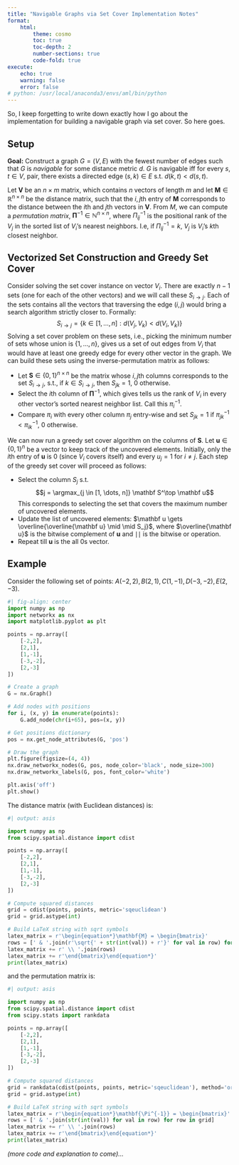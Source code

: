 ```yaml
---
title: "Navigable Graphs via Set Cover Implementation Notes"
format:
    html:
        theme: cosmo
        toc: true
        toc-depth: 2
        number-sections: true
        code-fold: true
execute:
    echo: true
    warning: false
    error: false
# python: /usr/local/anaconda3/envs/aml/bin/python
---
```


::: {.hidden}

\newcommand*{\e}{\mathrm{e}}
\renewcommand{\P}{\mathrm{P}}

$$
\DeclareMathOperator*{\argmax}{argmax}
$$

:::

So, I keep forgetting to write down exactly how I go about the implementation for building a navigable graph via set cover. So here goes. 

## Setup
**Goal:** Construct a graph $G = (V, E)$ with the fewest number of edges such that $G$ is _navigable_ for some distance metric $d$. $G$ is navigable iff for every $s,t \in V$, pair, there exists a directed edge $(s, k) \in E$ s.t. $d(k, t) < d(s,t)$. 

Let $\mathbf V$ be an $n \times m$ matrix, which contains $n$ vectors of length $m$ and let $\mathbf M \in \mathbb R^{n \times n}$ be the distance matrix, such that the $i,j$th entry of $\mathbf M$ corresponds to the distance between the $i$th and $j$th vectors in $\mathbf V$. From $M$, we can compute a _permutation matrix_, $\mathbf \Pi^{-1} \in \mathbb N^{n \times n}$, where $\Pi^{-1}_{ij}$ is the positional rank of the $V_j$ in the sorted list of $V_i$'s nearest neighbors. I.e, if $\Pi^{-1}_{ij} = k$, $V_j$ is $V_i$'s $k$th closest neighbor.

## Vectorized Set Construction and Greedy Set Cover
Consider solving the set cover instance on vector $V_i$. There are exactly $n-1$ sets (one for each of the other vectors) and we will call these $S_{i \to j}$. Each of the sets contains all the vectors that traversing the edge $(i,j)$ would bring a search algorithm strictly closer to. Formally:
$$
    S_{i\to j} = \left\{k \in [1, \dots, n] : d(V_j, V_k) < d(V_i, V_k) \right\}
$$
Solving a set cover problem on these sets, i.e., picking the minimum number of sets whose union is $\{1, \dots, n\}$, gives us a set of out edges from $V_i$ that would have at least one greedy edge for every other vector in the graph. We can build these sets using the inverse-permutation matrix as follows:

- Let $\mathbf S \in \{0,1\}^{n \times n}$ be the matrix whose $i,j$th columns corresponds to the set $S_{i \to j}$, s.t., if $k \in S_{i \to j}$, then $S_{jk} = 1$, $0$ otherwise.
- Select the $i$th column of $\mathbf \Pi^{-1}$, which gives tells us the rank of $V_i$ in every other vector's sorted nearest neighbor list. Call this $\pi^{-1}_i$.
- Compare $\pi_i$ with every other column $\pi_j$ entry-wise and set $S_{j k} = 1$ if $\pi^{-1}_{j k} < \pi^{-1}_{i k}$, $0$ otherwise.

We can now run a greedy set cover algorithm on the columns of $\mathbf S$. Let $\mathbf u \in \{0, 1\}^n$ be a vector to keep track of the uncovered elements. Initially, only the $i$th entry of $\mathbf u$ is $0$ (since $V_i$ covers itself) and every $u_j = 1$ for $i \neq j$. Each step of the greedy set cover will proceed as follows:

- Select the column $S_j$ s.t. $$j = \argmax_{j \in [1, \dots, n]} \mathbf S^\top \mathbf u$$ This corresponds to selecting the set that covers the maximum number of uncovered elements.
- Update the list of uncovered elements: $\mathbf u \gets \overline{\overline{\mathbf u} \mid \mid S_j}$, where $\overline{\mathbf u}$ is the bitwise complement of $\mathbf u$ and $\mid\mid$ is the bitwise or operation.
- Repeat till $\mathbf u$ is the all $0$s vector. 

## Example
Consider the following set of points: $A(-2,2),B(2,1),C(1,-1),D(-3,-2),E(2,-3)$.
```python
#| fig-align: center
import numpy as np
import networkx as nx
import matplotlib.pyplot as plt

points = np.array([
    [-2,2],
    [2,1],
    [1,-1],
    [-3,-2],
    [2,-3]
])

# Create a graph
G = nx.Graph()

# Add nodes with positions
for i, (x, y) in enumerate(points):
    G.add_node(chr(i+65), pos=(x, y))

# Get positions dictionary
pos = nx.get_node_attributes(G, 'pos')

# Draw the graph
plt.figure(figsize=(4, 4))
nx.draw_networkx_nodes(G, pos, node_color='black', node_size=300)
nx.draw_networkx_labels(G, pos, font_color='white')

plt.axis('off')
plt.show()
```


The distance matrix (with Euclidean distances) is:
```python
#| output: asis

import numpy as np
from scipy.spatial.distance import cdist

points = np.array([
    [-2,2],
    [2,1],
    [1,-1],
    [-3,-2],
    [2,-3]
])

# Compute squared distances
grid = cdist(points, points, metric='sqeuclidean')
grid = grid.astype(int)

# Build LaTeX string with sqrt symbols
latex_matrix = r'\begin{equation*}\mathbf{M} = \begin{bmatrix}'
rows = [' & '.join(r'\sqrt{' + str(int(val)) + r'}' for val in row) for row in grid]
latex_matrix += r' \\ '.join(rows)
latex_matrix += r'\end{bmatrix}\end{equation*}'
print(latex_matrix)
```

and the permutation matrix is:
```python
#| output: asis

import numpy as np
from scipy.spatial.distance import cdist
from scipy.stats import rankdata

points = np.array([
    [-2,2],
    [2,1],
    [1,-1],
    [-3,-2],
    [2,-3]
])

# Compute squared distances
grid = rankdata(cdist(points, points, metric='sqeuclidean'), method='ordinal', axis=-1)
grid = grid.astype(int)

# Build LaTeX string with sqrt symbols
latex_matrix = r'\begin{equation*}\mathbf{\Pi^{-1}} = \begin{bmatrix}'
rows = [' & '.join(str(int(val)) for val in row) for row in grid]
latex_matrix += r' \\ '.join(rows)
latex_matrix += r'\end{bmatrix}\end{equation*}'
print(latex_matrix)
```

_(more code and explanation to come)..._